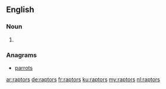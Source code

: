 ==English==

===Noun===
{{head|en}}

# {{plural of|raptor}}

===Anagrams===
* [[parrots#English|parrots]]

[[ar:raptors]]
[[de:raptors]]
[[fr:raptors]]
[[ku:raptors]]
[[my:raptors]]
[[nl:raptors]]